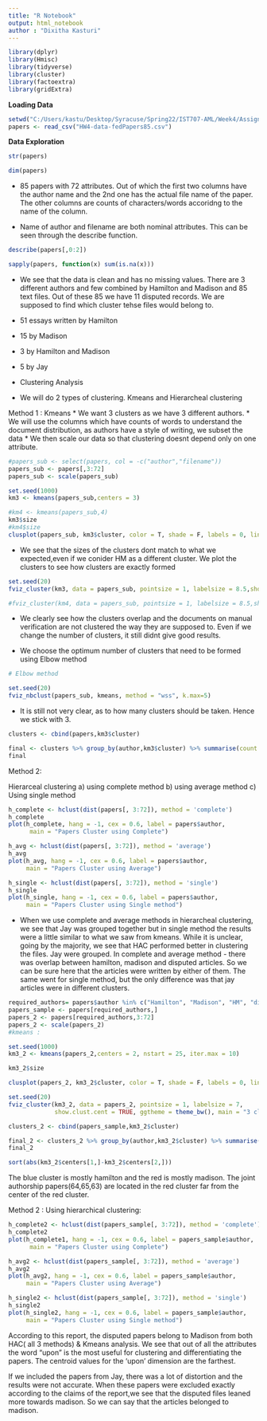 ---
title: "R Notebook"
output: html_notebook
author : "Dixitha Kasturi"
---


```{r}

library(dplyr)
library(Hmisc)
library(tidyverse)
library(cluster)
library(factoextra)
library(gridExtra)

```
__Loading Data__

```{r}
setwd("C:/Users/kastu/Desktop/Syracuse/Spring22/IST707-AML/Week4/Assignment")
papers <- read_csv("HW4-data-fedPapers85.csv")


```


__Data Exploration__

```{r}
str(papers)

```

```{r}

dim(papers)

```

* 85 papers with 72 attributes. Out of which the first two columns have the author name and the 2nd one has the actual file name of the paper. The other columns are counts of characters/words accoridng to the name of the column.

* Name of author and filename are both nominal attributes. This can be seen through the describe function.

```{r}
describe(papers[,0:2])
```

```{r}
sapply(papers, function(x) sum(is.na(x)))
```


* We see that the data is clean and has no missing values. There are 3 different authors and few combined by Hamilton and Madison and 85 text files. Out of these 85 we have 11 disputed records. We are supposed to find which cluster tehse files would belong to.
* 51 essays written by Hamilton
* 15 by Madison
* 3 by Hamilton and Madison
* 5 by Jay


* Clustering Analysis
* We will do 2 types of clustering. Kmeans and Hierarcheal clustering


Method 1 : Kmeans
* We want 3 clusters as we have 3 different authors.
* We will use the columns which have counts of words to understand the document distribution, as authors have a style of writing, we subset the data
* We then scale our data so that clustering doesnt depend only on one attribute.


```{r tidy = True}
#papers_sub <- select(papers, col = -c("author","filename"))
papers_sub <- papers[,3:72]
papers_sub <- scale(papers_sub)

set.seed(1000)
km3 <- kmeans(papers_sub,centers = 3)

#km4 <- kmeans(papers_sub,4)
km3$size
#km4$size
clusplot(papers_sub, km3$cluster, color = T, shade = F, labels = 0, lines = 0)
```


* We see that the sizes of the clusters dont match to what we expected,even if we conider HM as a different cluster. We plot the clusters to see how clusters are exactly formed

```{r}
set.seed(20)
fviz_cluster(km3, data = papers_sub, pointsize = 1, labelsize = 8.5,show.clust.cent = TRUE, ggtheme = theme_bw(), main = "3 clusters")
```

```{r}
#fviz_cluster(km4, data = papers_sub, pointsize = 1, labelsize = 8.5,show.clust.cent = TRUE, ggtheme = theme_bw(), main = "4 clusters")

```


* We clearly see how the clusters overlap and the documents on manual verification are not clustered the way they are supposed to. Even if we change the number of clusters, it still didnt give good results.

* We choose the optimum number of clusters that need to be formed using Elbow method

```{r}

# Elbow method

set.seed(20)
fviz_nbclust(papers_sub, kmeans, method = "wss", k.max=5)

```



* It is still not very clear, as to how many clusters should be taken. Hence we stick with 3.

```{r}
clusters <- cbind(papers,km3$cluster)

final <- clusters %>% group_by(author,km3$cluster) %>% summarise(count =  n())
final

```


Method 2:

Hierarceal clustering
a) using complete method
b) using average method
c) Using single method

```{r}

h_complete <- hclust(dist(papers[, 3:72]), method = 'complete')
h_complete
plot(h_complete, hang = -1, cex = 0.6, label = papers$author,
      main = "Papers Cluster using Complete")


```

```{r}

h_avg <- hclust(dist(papers[, 3:72]), method = 'average')
h_avg
plot(h_avg, hang = -1, cex = 0.6, label = papers$author,
     main = "Papers Cluster using Average")

```


```{r}
h_single <- hclust(dist(papers[, 3:72]), method = 'single')
h_single
plot(h_single, hang = -1, cex = 0.6, label = papers$author,
     main = "Papers Cluster using Single method")

```

* When we use complete and average methods in hierarcheal clustering, we see that Jay was grouped together but in single method the results were a little similar to what we saw from kmeans. While it is unclear, going by the majority, we see that HAC performed better in clustering the files. Jay were grouped. In complete and average method - there was overlap between hamilton, madison and disputed articles. So we can be sure here that the articles were written by either of them. The same went for single method, but the only difference was that jay articles were in different clusters.


```{r}
required_authors= papers$author %in% c("Hamilton", "Madison", "HM", "dispt")
papers_sample <- papers[required_authors,]
papers_2 <- papers[required_authors,3:72]
papers_2 <- scale(papers_2)
#kmeans :

set.seed(1000)
km3_2 <- kmeans(papers_2,centers = 2, nstart = 25, iter.max = 10)

km3_2$size

clusplot(papers_2, km3_2$cluster, color = T, shade = F, labels = 0, lines = 0)

set.seed(20)
fviz_cluster(km3_2, data = papers_2, pointsize = 1, labelsize = 7,
             show.clust.cent = TRUE, ggtheme = theme_bw(), main = "3 clusters")


```

```{r}
clusters_2 <- cbind(papers_sample,km3_2$cluster)

final_2 <- clusters_2 %>% group_by(author,km3_2$cluster) %>% summarise(count =  n())
final_2

```

```{r}

sort(abs(km3_2$centers[1,]-km3_2$centers[2,]))

```


The blue cluster is mostly hamilton and the red is mostly madison.
The joint authorship papers(64,65,63) are located in the red cluster far from the center of the red cluster.

Method 2 : Using hierarchical clustering:

```{r}
h_complete2 <- hclust(dist(papers_sample[, 3:72]), method = 'complete')
h_complete2
plot(h_complete1, hang = -1, cex = 0.6, label = papers_sample$author,
      main = "Papers Cluster using Complete")

```


```{r}
h_avg2 <- hclust(dist(papers_sample[, 3:72]), method = 'average')
h_avg2
plot(h_avg2, hang = -1, cex = 0.6, label = papers_sample$author,
     main = "Papers Cluster using Average")

```


```{r}
h_single2 <- hclust(dist(papers_sample[, 3:72]), method = 'single')
h_single2
plot(h_single2, hang = -1, cex = 0.6, label = papers_sample$author,
     main = "Papers Cluster using Single method")


```


According to this report, the disputed papers belong to Madison from both HAC( all 3 methods) & Kmeans analysis.
We see that out of all the attributes the word “upon” is the most useful for clustering and differentiating
the papers. The centroid values for the ‘upon’ dimension are the farthest.

If we included the papers from Jay, there was a lot of distortion and the results were not accurate. When these papers were excluded exactly according to the claims of the report,we see that the disputed files leaned more towards madison. So we can say that the articles belonged to madison.


